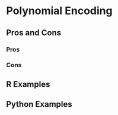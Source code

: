 # Polynomial Encoding {#sec-polynomial-encoding}

## Pros and Cons

### Pros

### Cons

## R Examples

## Python Examples
